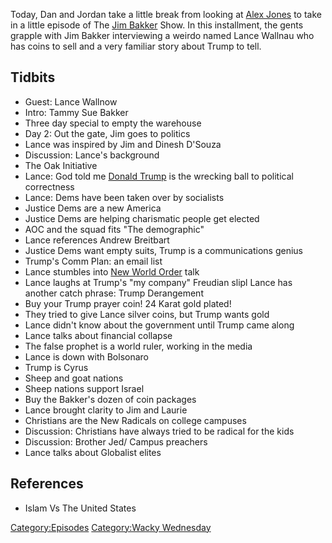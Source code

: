 {{DEFAULTSORT:
    #_EPISODE_0330:Magic Coins And Sheep Nations
}}{{Episode
    | title           = Magic Coins And Sheep Nations
    | caption         = Listen to this episode on [https://knowledgefight.libsyn.com/knowledge-fight-magic-coins-and-sheep-nations Libsyn] [https://open.spotify.com/episode/5O3YusgDaXdE6WhrOeHn40 Spotify], Read the [[Transcript/330: Magic Coins And Sheep Nations|Unofficial Transcript]]
    | episodeNumber   = 330
    | length          = 01:27:27
    | airDate         = August 9, 2019
    | episodeType     = [[:Category:Wacky Wednesday|Wacky Wednesday]]
    | appearance      = [[Lance Wallnow]], [[Tammy Sue Bakker]], [[Jim Bakker]], [[Dinesh D'Souza]], [[Alexandria Ocasio Cortez]], [[Jair Bolsonaro]]
    | previousEpisode = [[329: August 4-5, 2019]]
    | nextEpisode     = [[331: March 13-14, 2013]]
}}

{{Stub}}

Today, Dan and Jordan take a little break from looking at [[Alex Jones]] to take in a little episode of The [[Jim Bakker]] Show.  In this installment, the gents grapple with Jim Bakker interviewing a weirdo named Lance Wallnau who has coins to sell and a very familiar story about Trump to tell.

==Tidbits==

*Guest: Lance Wallnow
*Intro: Tammy Sue Bakker
*Three day special to empty the warehouse
*Day 2: Out the gate, Jim goes to politics
*Lance was inspired by Jim and Dinesh D'Souza
*Discussion: Lance's background
*The Oak Initiative
*Lance: God told me [[Donald Trump]] is the wrecking ball to political correctness
*Lance: Dems have been taken over by socialists
*Justice Dems are a new America
*Justice Dems are helping charismatic people get elected
*AOC and the squad fits "The demographic"
*Lance references Andrew Breitbart
*Justice Dems want empty suits, Trump is a communications genius
*Trump's Comm Plan: an email list
*Lance stumbles into [[New World Order]] talk
*Lance laughs at Trump's "my company" Freudian slipl Lance has another catch phrase: Trump Derangement
*Buy your Trump prayer coin! 24 Karat gold plated!
*They tried to give Lance silver coins, but Trump wants gold
*Lance didn't know about the government until Trump came along
*Lance talks about financial collapse
*The false prophet is a world ruler, working in the media
*Lance is down with Bolsonaro
*Trump is Cyrus
*Sheep and goat nations
*Sheep nations support Israel
*Buy the Bakker's dozen of coin packages
*Lance brought clarity to Jim and Laurie
*Christians are the New Radicals on college campuses
*Discussion: Christians have always tried to be radical for the kids
*Discussion: Brother Jed/ Campus preachers
*Lance talks about Globalist elites

==References==

*Islam Vs The United States

[[Category:Episodes]]
[[Category:Wacky Wednesday]]
